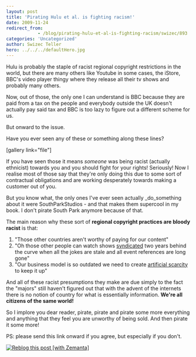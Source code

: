 ```yaml
---
layout: post
title: 'Pirating Hulu et al. is fighting racism!'
date: 2009-11-24
redirect_from: 
            - /blog/pirating-hulu-et-al-is-fighting-racism/swizec/893
categories: 'Uncategorized'
author: Swizec Teller
hero: ../../../defaultHero.jpg
---
```

Hulu is probably the staple of racist regional copyright restrictions in the world, but there are many others like Youtube in some cases, the iStore, BBC's video player thingy where they release all their tv shows and probably many others.



Now, out of those, the only one I can understand is BBC because they are paid from a tax on the people and everybody outside the UK doesn't actually pay said tax and BBC is too lazy to figure out a different scheme for us.



But onward to the issue.



Have you ever seen any of these or something along these lines?



\[gallery link="file"]



If you have seen those it means _someone_ was being racist (actually ethnicist) towards you and you should fight for your rights! Seriously! Now I realise most of those say that they're only doing this due to some sort of contractual obligations and are working desperately towards making a customer out of you.



But you know what, the only ones I've ever seen actually _do_something about it were SouthParkStudios - and that makes them supercool in my book. I don't pirate South Park anymore because of that.



The main reason why these sort of **regional copyright practices are bloody racist** is that:

1. "Those other countries aren't worthy of paying for our content"
2. "Oh those other people can watch shows [syndicated](http://en.wikipedia.org/wiki/Broadcast_syndication "Broadcast syndication") two years behind the curve when all the jokes are stale and all event references are long gone"
3. "Our business model is so outdated we need to create [artificial scarcity](http://en.wikipedia.org/wiki/Artificial_scarcity "Artificial scarcity") to keep it up"

And all of these racist presumptions they make are due simply to the fact the "majors" still haven't figured out that with the advent of the internets there is no notion of country for what is essentially information. **We're all citizens of the same world!**



So I implore you dear reader, pirate, pirate and pirate some more everything and anything that they feel you are unworthy of being sold. And then pirate it some more!



PS: please send this link onward if you agree, but especially if you don't.

[![Reblog this post \[with Zemanta\]](http://img.zemanta.com/reblog_e.png?x-id=c49d63bf-a4ba-4684-a240-f2af67839c47)](http://reblog.zemanta.com/zemified/c49d63bf-a4ba-4684-a240-f2af67839c47/ "Reblog this post \[with Zemanta]")